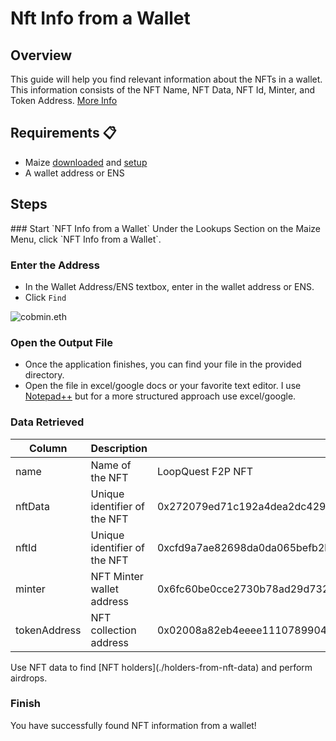 
# Nft Info from a Wallet

## Overview

This guide will help you find relevant information about the NFTs in a wallet. This information consists of the NFT Name, NFT Data, NFT Id, Minter, and Token Address. [More Info](nft-info-from-a-wallet#data-retrieved)

## Requirements 📋

- Maize [downloaded](../download-maize) and [setup](../setup-maize)
- A wallet address or ENS

## Steps

<Steps>
  ### Start `NFT Info from a Wallet`
  Under the Lookups Section on the Maize Menu, click `NFT Info from a Wallet`.

  ### Enter the Address
  - In the Wallet Address/ENS textbox, enter in the wallet address or ENS. 
  - Click `Find`

  ![cobmin.eth](/images/tutorials/nftInfoFromAWallet/cobmineth.jpg)

  ### Open the Output File
  - Once the application finishes, you can find your file in the provided directory.
  - Open the file in excel/google docs or your favorite text editor. I use [Notepad++](https://notepad-plus-plus.org/) but for a more structured approach use excel/google.

<ImageStacking image1="/images/tutorials/nftInfoFromAWallet/FunctionalityComplete.jpg" image2="/images/tutorials/nftInfoFromAWallet/OutputFile.jpg" />


  ### Data Retrieved
| Column | Description | Example |
|----------|----------|----------|
| name   | Name of the NFT   | LoopQuest F2P NFT |
| nftData   | Unique identifier of the NFT   | 0x272079ed71c192a4dea2dc429891b26083559ae24d413599fecd82efd799436d |
| nftId   | Unique identifier of the NFT   | 0xcfd9a7ae82698da0da065befb2b39f3bfe3eca509febdb9da865fafd4d98e543 |
| minter   | NFT Minter wallet address    | 0x6fc60be0cce2730b78ad29d732d823866c07baa0 |
| tokenAddress   | NFT collection address   | 0x02008a82eb4eeee1110789904245c029541a09f6 |

<Callout type="info" emoji="📘">
  Use NFT data to find [NFT holders](./holders-from-nft-data) and perform airdrops.
</Callout>

  ### Finish
  You have successfully found NFT information from a wallet! 
  </Steps>

